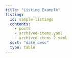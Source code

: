 ```yaml
---
title: "Listing Example"
listing:
  id: sample-listings
  contents: 
    - posts
    - archived-items.yaml
	- archived-items-2.yaml
  sort: "date desc"
  type: table
---
```


